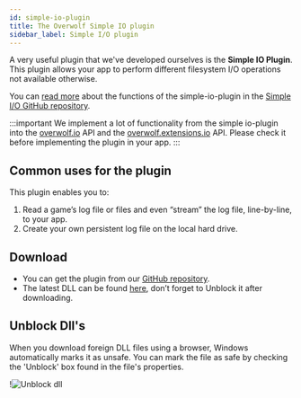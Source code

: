 ```yaml
---
id: simple-io-plugin
title: The Overwolf Simple IO plugin
sidebar_label: Simple I/O plugin
---
```



A very useful plugin that we've developed ourselves is the **Simple IO Plugin**. This plugin allows your app to perform different filesystem I/O operations not available otherwise.

You can [read  more](https://github.com/overwolf/overwolf-plugins/blob/master/plugins/simple-io-plugin/README.md) about the functions of the simple-io-plugin in the [Simple I/O GitHub repository](https://github.com/overwolf/overwolf-plugins/tree/master/plugins/simple-io-plugin).

:::important
We implement a lot of functionality from the simple io-plugin into the [overwolf.io](/api/io) API and the [overwolf.extensions.io](/api/extensions/io) API. Please check it before implementing the plugin in your app.
:::

## Common uses for the plugin

This plugin enables you to:

1. Read a game’s log file or files and even “stream” the log file, line-by-line, to your app.
2. Create your own persistent log file on the local hard drive.

## Download

* You can get the plugin from our [GitHub repository](https://github.com/overwolf/overwolf-plugins/tree/master/plugins/simple-io-plugin).
* The latest DLL can be found [here](https://github.com/overwolf/overwolf-plugins/tree/master/dist), don’t forget to Unblock it after downloading.

## Unblock Dll's

When you download foreign DLL files using a browser, Windows automatically marks it as unsafe. You can mark the file as safe by checking the 'Unblock' box found in the file's properties.

!![Unblock dll](/assets/unblock_dll.jpg)
